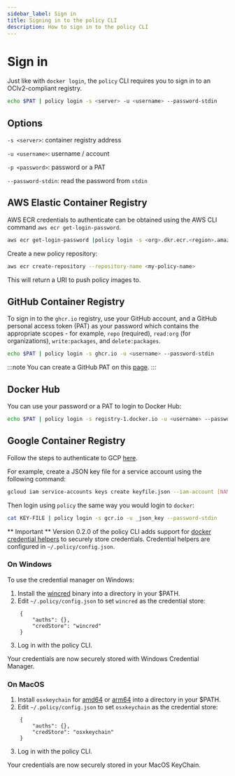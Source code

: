 ```yaml
---
sidebar_label: Sign in
title: Signing in to the policy CLI
description: How to sign in to the policy CLI
---
```


# Sign in 

Just like with `docker login`, the `policy` CLI requires you to sign in to an OCIv2-compliant registry.  

```bash
echo $PAT | policy login -s <server> -u <username> --password-stdin
```

## Options

`-s <server>`: container registry address

`-u <username>`: username / account

`-p <password>`: password or a PAT

`--password-stdin`: read the password from `stdin`

## AWS Elastic Container Registry

AWS ECR credentials to authenticate can be obtained using the AWS CLI command `aws ecr get-login-password`. 

```bash
aws ecr get-login-password |policy login -s <org>.dkr.ecr.<region>.amazonaws.com -u AWS --password-stdin
```

Create a new policy repository:
```bash
aws ecr create-repository --repository-name <my-policy-name>
```

This will return a URI to push policy images to.

## GitHub Container Registry

To sign in to the `ghcr.io` registry, use your GitHub account, and a GitHub personal access token (PAT) as your password which contains the appropriate scopes - for example, `repo` (required), `read:org` (for organizations), `write:packages`, and `delete:packages`.

```bash
echo $PAT | policy login -s ghcr.io -u <username> --password-stdin
```

:::note
You can create a GitHub PAT on this [page](https://github.com/settings/tokens).
:::

## Docker Hub

You can use your password or a PAT to login to Docker Hub:

```bash
echo $PAT | policy login -s registry-1.docker.io -u <username> --password-stdin
```

## Google Container Registry

Follow the steps to authenticate to GCP [here](https://cloud.google.com/container-registry/docs/advanced-authentication#json-key). 

For example, create a JSON key file for a service account using the following command:

```bash
gcloud iam service-accounts keys create keyfile.json --iam-account [NAME]@[PROJECT_ID].iam.gserviceaccount.com
```

Then login using `policy` the same way you would login to `docker`:

```bash
cat KEY-FILE | policy login -s gcr.io -u _json_key --password-stdin 
```

** Important **
Version 0.2.0 of the policy CLI adds support for [docker credential helpers](https://github.com/docker/docker-credential-helpers) to securely store credentials. Credential helpers are configured in `~/.policy/config.json`.

### On Windows
To use the credential manager on Windows:

1. Install the [wincred](https://github.com/docker/docker-credential-helpers/releases/download/v0.7.0/docker-credential-wincred-v0.7.0.windows-amd64.exe) binary into a directory in your $PATH.
2. Edit `~/.policy/config.json` to set `wincred` as the credential store:
```
    {
        "auths": {},
        "credStore": "wincred"
    }
```
3. Log in with the policy CLI.

Your credentials are now securely stored with Windows Credential Manager.

### On MacOS
1. Install `osxkeychain` for [amd64](https://github.com/docker/docker-credential-helpers/releases/download/v0.7.0/docker-credential-osxkeychain-v0.7.0.darwin-amd64) or [arm64](https://github.com/docker/docker-credential-helpers/releases/download/v0.7.0/docker-credential-osxkeychain-v0.7.0.darwin-arm64) into a directory in your $PATH.
2. Edit `~/.policy/config.json` to set `osxkeychain` as the credential store:

```
    {
        "auths": {},
        "credStore": "osxkeychain"
    }
```
3. Log in with the policy CLI.

Your credentials are now securely stored in your MacOS KeyChain.
